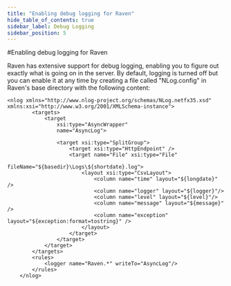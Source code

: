 ```yaml
---
title: "Enabling debug logging for Raven"
hide_table_of_contents: true
sidebar_label: Debug Logging
sidebar_position: 5
---
```



#Enabling debug logging for Raven

Raven has extensive support for debug logging, enabling you to figure out exactly what is going on in the server. By default, logging is turned off but you can enable it at any time by creating a file called "NLog.config" in Raven's base directory with the following content:

    
```
<nlog xmlns="http://www.nlog-project.org/schemas/NLog.netfx35.xsd" xmlns:xsi="http://www.w3.org/2001/XMLSchema-instance">
    	<targets>
    		<target 
    			xsi:type="AsyncWrapper"
    			name="AsyncLog">

    			<target xsi:type="SplitGroup">
    				<target xsi:type="HttpEndpoint" />
    				<target name="File" xsi:type="File"
    								fileName="${basedir}\Logs\${shortdate}.log">
    					<layout xsi:type="CsvLayout">
    						<column name="time" layout="${longdate}" />
    						<column name="logger" layout="${logger}"/>
    						<column name="level" layout="${level}"/>
    						<column name="message" layout="${message}" />
    						<column name="exception" layout="${exception:format=tostring}" />
						</layout>
					</target>
				</target>
			</target>
		</targets>
		<rules>
			<logger name="Raven.*" writeTo="AsyncLog"/>
		</rules>
	</nlog>
```
